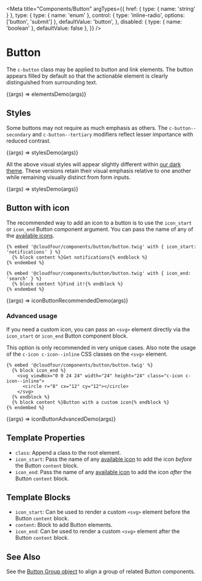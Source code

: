 
<Meta
  title="Components/Button"
  argTypes={{
    href: { type: { name: 'string' } },
    type: {
      type: { name: 'enum' },
      control: { type: 'inline-radio', options: ['button', 'submit'] },
      defaultValue: 'button',
    },
    disabled: { type: { name: 'boolean' }, defaultValue: false },
  }}
/>

# Button

The `c-button` class may be applied to button and link elements. The button appears filled by default so that the actionable element is clearly distinguished from surrounding text.

<Canvas>
  <Story name="Elements">{(args) => elementsDemo(args)}</Story>
</Canvas>

## Styles

Some buttons may not require as much emphasis as others. The `c-button--secondary` and `c-button--tertiary` modifiers reflect lesser importance with reduced contrast.

<Canvas>
  <Story name="Styles">{(args) => stylesDemo(args)}</Story>
</Canvas>

All the above visual styles will appear slightly different within [our dark theme](/docs/design-themes--dark). These versions retain their visual emphasis relative to one another while remaining visually distinct from form inputs.

<Canvas>
  <Story name="Styles (Dark)" parameters={{ theme: 't-dark' }}>
    {(args) => stylesDemo(args)}
  </Story>
</Canvas>

## Button with icon

The recommended way to add an icon to a button is to use the `icon_start` or
`icon_end` Button component argument. You can pass the name of any of
the [available icons](/docs/design-icons--page).

```twig
{% embed '@cloudfour/components/button/button.twig' with { icon_start: 'notifications' } %}
  {% block content %}Get notifications{% endblock %}
{% endembed %}

{% embed '@cloudfour/components/button/button.twig' with { icon_end: 'search' } %}
  {% block content %}Find it!{% endblock %}
{% endembed %}
```

<Canvas>
  <Story name="Icon Basic">{(args) => iconButtonRecommendedDemo(args)}</Story>
</Canvas>

### Advanced usage

If you need a custom icon, you can pass an `<svg>` element directly via the
`icon_start` or `icon_end` Button component block.

This option is only recommended in very unique cases. Also note the usage of the
`c-icon c-icon--inline` CSS classes on the `<svg>` element.

```twig
{% embed '@cloudfour/components/button/button.twig' %}
  {% block icon_end %}
    <svg viewBox="0 0 24 24" width="24" height="24" class="c-icon c-icon--inline">
      <circle r="8" cx="12" cy="12"></circle>
    </svg>
  {% endblock %}
  {% block content %}Button with a custom icon{% endblock %}
{% endembed %}
```

<Canvas>
  <Story name="Icon Advanced">{(args) => iconButtonAdvancedDemo(args)}</Story>
</Canvas>

## Template Properties

- `class`: Append a class to the root element.
- `icon_start`: Pass the name of any [available icon](/docs/design-icons--page) to add the icon _before_ the Button `content` block.
- `icon_end`: Pass the name of any [available icon](/docs/design-icons--page) to add the icon _after_ the Button `content` block.

## Template Blocks

- `icon_start`: Can be used to render a custom `<svg>` element before the Button `content` block.
- `content`: Block to add Button elements.
- `icon_end`: Can be used to render a custom `<svg>` element after the Button `content` block.

## See Also

See the [Button Group object](/docs/objects-button-group--default-story) to align a group of related Button components.
